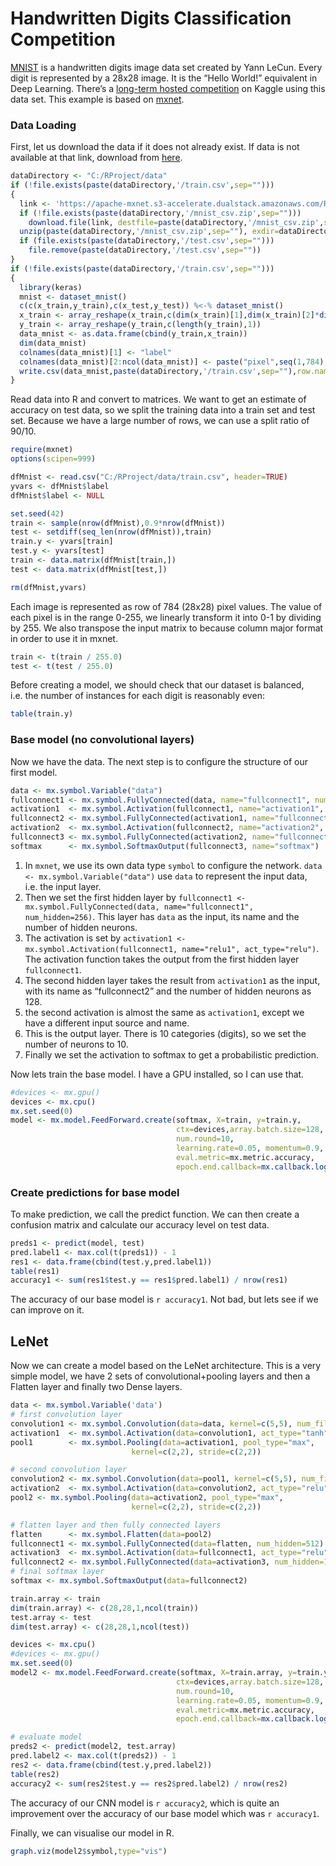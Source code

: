 # Handwritten Digits Classification Competition

[MNIST](http://yann.lecun.com/exdb/mnist/) is a handwritten digits image data set created by Yann LeCun. Every digit is represented by a 28x28 image. It is the "Hello World!" equivalent in Deep Learning. There's a [long-term hosted competition](https://www.kaggle.com/c/digit-recognizer) on Kaggle using this data set. This example is based on [mxnet](https://github.com/dmlc/mxnet/tree/master/R-package).

### Data Loading

First, let us download the data if it does not already exist. If data is not available at that link, download from [here](https://www.kaggle.com/c/digit-recognizer/data).

```r
dataDirectory <- "C:/RProject/data"
if (!file.exists(paste(dataDirectory,'/train.csv',sep="")))
{
  link <- 'https://apache-mxnet.s3-accelerate.dualstack.amazonaws.com/R/data/mnist_csv.zip'
  if (!file.exists(paste(dataDirectory,'/mnist_csv.zip',sep="")))
    download.file(link, destfile=paste(dataDirectory,'/mnist_csv.zip',sep=""))
  unzip(paste(dataDirectory,'/mnist_csv.zip',sep=""), exdir=dataDirectory)
  if (file.exists(paste(dataDirectory,'/test.csv',sep="")))
    file.remove(paste(dataDirectory,'/test.csv',sep=""))
}
if (!file.exists(paste(dataDirectory,'/train.csv',sep="")))
{
  library(keras)
  mnist <- dataset_mnist()
  c(c(x_train,y_train),c(x_test,y_test)) %<-% dataset_mnist()
  x_train <- array_reshape(x_train,c(dim(x_train)[1],dim(x_train)[2]*dim(x_train)[3]))
  y_train <- array_reshape(y_train,c(length(y_train),1))
  data_mnist <- as.data.frame(cbind(y_train,x_train))
  dim(data_mnist)
  colnames(data_mnist)[1] <- "label"
  colnames(data_mnist)[2:ncol(data_mnist)] <- paste("pixel",seq(1,784),sep="")
  write.csv(data_mnist,paste(dataDirectory,'/train.csv',sep=""),row.names=FALSE)
}
```

Read data into R and convert to matrices. We want to get an estimate of accuracy on test data, so we split the training data into a train set and test set. Because we have a large number of rows, we can use a split ratio of 90/10.

```r
require(mxnet)
options(scipen=999)

dfMnist <- read.csv("C:/RProject/data/train.csv", header=TRUE)
yvars <- dfMnist$label
dfMnist$label <- NULL

set.seed(42)
train <- sample(nrow(dfMnist),0.9*nrow(dfMnist))
test <- setdiff(seq_len(nrow(dfMnist)),train)
train.y <- yvars[train]
test.y <- yvars[test]
train <- data.matrix(dfMnist[train,])
test <- data.matrix(dfMnist[test,])

rm(dfMnist,yvars)
```

Each image is represented as row of 784 (28x28) pixel values. The value of each pixel is in the range 0-255, we linearly transform it into 0-1 by dividing by 255. We also transpose the input matrix to because column major format in order to use it in mxnet.

```r
train <- t(train / 255.0)
test <- t(test / 255.0)
```

Before creating a model, we should check that our dataset is balanced, i.e. the number of instances for each digit is reasonably even:

```r
table(train.y)
```

### Base model (no convolutional layers)

Now we have the data. The next step is to configure the structure of our first model.

```r
data <- mx.symbol.Variable("data")
fullconnect1 <- mx.symbol.FullyConnected(data, name="fullconnect1", num_hidden=256)
activation1  <- mx.symbol.Activation(fullconnect1, name="activation1", act_type="relu")
fullconnect2 <- mx.symbol.FullyConnected(activation1, name="fullconnect2", num_hidden=128)
activation2  <- mx.symbol.Activation(fullconnect2, name="activation2", act_type="relu")
fullconnect3 <- mx.symbol.FullyConnected(activation2, name="fullconnect3", num_hidden=10)
softmax      <- mx.symbol.SoftmaxOutput(fullconnect3, name="softmax")
```

1. In `mxnet`, we use its own data type `symbol` to configure the network. `data <- mx.symbol.Variable("data")` use `data` to represent the input data, i.e. the input layer.
2. Then we set the first hidden layer by `fullconnect1 <- mx.symbol.FullyConnected(data, name="fullconnect1", num_hidden=256)`. This layer has `data` as the input, its name and the number of hidden neurons.
3. The activation is set by `activation1 <- mx.symbol.Activation(fullconnect1, name="relu1", act_type="relu")`. The activation function takes the output from the first hidden layer `fullconnect1`.
4. The second hidden layer takes the result from `activation1` as the input, with its name as "fullconnect2" and the number of hidden neurons as 128.
5. the second activation is almost the same as `activation1`, except we have a different input source and name.
6. This is the output layer. There is 10 categories (digits), so we set the number of neurons to 10.
7. Finally we set the activation to softmax to get a probabilistic prediction.

Now lets train the base model. I have a GPU installed, so I can use that.

```r
#devices <- mx.gpu()
devices <- mx.cpu()
mx.set.seed(0)
model <- mx.model.FeedForward.create(softmax, X=train, y=train.y,
                                     ctx=devices,array.batch.size=128,
                                     num.round=10,
                                     learning.rate=0.05, momentum=0.9,
                                     eval.metric=mx.metric.accuracy,
                                     epoch.end.callback=mx.callback.log.train.metric(1))
```

### Create predictions for base model

To make prediction, we call the predict function. We can then create a confusion matrix and calculate our accuracy level on test data.

```r
preds1 <- predict(model, test)
pred.label1 <- max.col(t(preds1)) - 1
res1 <- data.frame(cbind(test.y,pred.label1))
table(res1)
accuracy1 <- sum(res1$test.y == res1$pred.label1) / nrow(res1)
```

The accuracy of our base model is `r accuracy1`. Not bad, but lets see if we can improve on it.

## LeNet

Now we can create a model based on the LeNet architecture. This is a very simple model, we have 2 sets of convolutional+pooling layers and then a Flatten layer and finally two Dense layers.

```r
data <- mx.symbol.Variable('data')
# first convolution layer
convolution1 <- mx.symbol.Convolution(data=data, kernel=c(5,5), num_filter=64)
activation1  <- mx.symbol.Activation(data=convolution1, act_type="tanh")
pool1        <- mx.symbol.Pooling(data=activation1, pool_type="max",
                           kernel=c(2,2), stride=c(2,2))

# second convolution layer
convolution2 <- mx.symbol.Convolution(data=pool1, kernel=c(5,5), num_filter=32)
activation2  <- mx.symbol.Activation(data=convolution2, act_type="relu")
pool2 <- mx.symbol.Pooling(data=activation2, pool_type="max",
                           kernel=c(2,2), stride=c(2,2))

# flatten layer and then fully connected layers
flatten      <- mx.symbol.Flatten(data=pool2)
fullconnect1 <- mx.symbol.FullyConnected(data=flatten, num_hidden=512)
activation3  <- mx.symbol.Activation(data=fullconnect1, act_type="relu")
fullconnect2 <- mx.symbol.FullyConnected(data=activation3, num_hidden=10)
# final softmax layer
softmax <- mx.symbol.SoftmaxOutput(data=fullconnect2)

train.array <- train
dim(train.array) <- c(28,28,1,ncol(train))
test.array <- test
dim(test.array) <- c(28,28,1,ncol(test))

devices <- mx.cpu()
#devices <- mx.gpu()
mx.set.seed(0)
model2 <- mx.model.FeedForward.create(softmax, X=train.array, y=train.y,
                                     ctx=devices,array.batch.size=128,
                                     num.round=10,
                                     learning.rate=0.05, momentum=0.9, wd=0.00001,
                                     eval.metric=mx.metric.accuracy,
                                     epoch.end.callback=mx.callback.log.train.metric(1))

# evaluate model
preds2 <- predict(model2, test.array)
pred.label2 <- max.col(t(preds2)) - 1
res2 <- data.frame(cbind(test.y,pred.label2))
table(res2)
accuracy2 <- sum(res2$test.y == res2$pred.label2) / nrow(res2)
```

The accuracy of our CNN model is `r accuracy2`, which is quite an improvement over the accuracy of our base model which was `r accuracy1`.

Finally, we can visualise our model in R.

```r
graph.viz(model2$symbol,type="vis")
```

